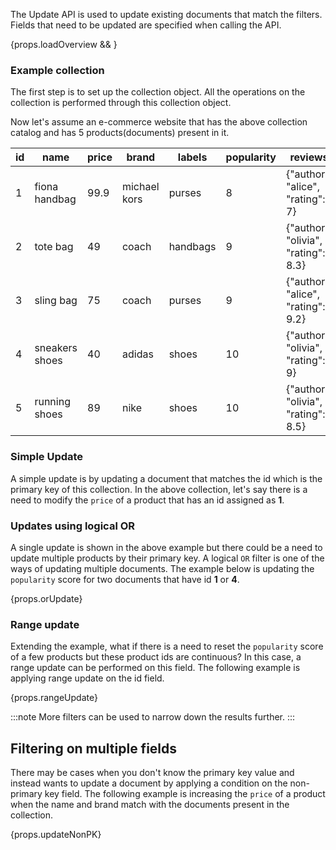 
The Update API is used to update existing documents that match the filters.
Fields that need to be updated are specified when calling the API.

<div>{props.loadOverview && <UpdateSpecs />}</div>

### Example collection

The first step is to set up the collection object. All the operations on
the collection is performed through this collection object.

<AsyncCodeBlock
  codeLang={props.codeLang}
  defaultExample={props.createCollection}
  asyncExample={props.asyncCreateCollection}
/>

Now let's assume an e-commerce website that has the above collection catalog and has 5 products(documents) present in it.

| id  | name           | price | brand        | labels   | popularity | reviews                             |
| --- | -------------- | ----- | ------------ | -------- | ---------- | ----------------------------------- |
| 1   | fiona handbag  | 99.9  | michael kors | purses   | 8          | {"author": "alice", "rating": 7}    |
| 2   | tote bag       | 49    | coach        | handbags | 9          | {"author": "olivia", "rating": 8.3} |
| 3   | sling bag      | 75    | coach        | purses   | 9          | {"author": "alice", "rating": 9.2}  |
| 4   | sneakers shoes | 40    | adidas       | shoes    | 10         | {"author": "olivia", "rating": 9}   |
| 5   | running shoes  | 89    | nike         | shoes    | 10         | {"author": "olivia", "rating": 8.5} |

### Simple Update

A simple update is by updating a document that matches the id which is the primary key of this collection.
In the above collection, let's say there is a need to modify the `price` of a product that has an id assigned as **1**.

<AsyncCodeBlock
  codeLang={props.codeLang}
  defaultExample={props.simpleUpdate}
  asyncExample={props.asyncSimpleUpdate}
/>

### Updates using logical OR

A single update is shown in the above example but there could be a need to update multiple products by
their primary key. A logical `OR` filter is one of the ways of updating multiple documents. The example below is
updating the `popularity` score for two documents that have id **1** or **4**.

<CodeBlock language={props.codeLang}>{props.orUpdate}</CodeBlock>

### Range update

Extending the example, what if there is a need to reset the `popularity` score of a few products but these product ids
are continuous? In this case, a range update can be performed on this field. The following example is applying
range update on the id field.

<CodeBlock language={props.codeLang}>{props.rangeUpdate}</CodeBlock>

:::note
More filters can be used to narrow down the results further.
:::

## Filtering on multiple fields

There may be cases when you don't know the primary key value and instead wants to update a document by applying a
condition on the non-primary key field. The following example is increasing the `price` of a product when the name
and brand match with the documents present in the collection.

<CodeBlock language={props.codeLang}>{props.updateNonPK}</CodeBlock>
